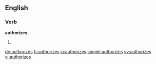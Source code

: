 ==English==

===Verb===
'''authorizes'''

# {{third-person singular of|authorize}}

[[de:authorizes]]
[[fr:authorizes]]
[[ja:authorizes]]
[[simple:authorizes]]
[[sv:authorizes]]
[[vi:authorizes]]